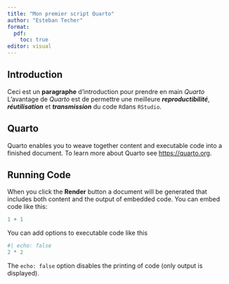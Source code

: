 ```yaml
---
title: "Mon premier script Quarto"
author: "Esteban Techer"
format:
  pdf: 
    toc: true
editor: visual
---
```

## Introduction

Ceci est un **paragraphe** d'introduction pour
prendre en main *Quarto*
L'avantage de *Quarto* est de permettre une meilleure ***reproductibilité***, ***réutilisation*** et ***transmission*** du code `R`dans `RStudio`.

## Quarto

Quarto enables you to weave together content and executable code into a finished document. To learn more about Quarto see <https://quarto.org>.

## Running Code

When you click the **Render** button a document will be generated that includes both content and the output of embedded code. You can embed code like this:

```r
1 + 1
```

You can add options to executable code like this

```r
#| echo: false
2 * 2
```

The `echo: false` option disables the printing of code (only output is displayed).
